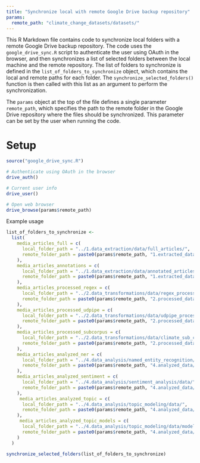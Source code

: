 ```yaml
---
title: "Synchronize local with remote Google Drive backup repository"
params:
  remote_path: "climate_change_datasets/datasets/"
---
```

This R Markdown file contains code to synchronize local folders with a remote Google Drive backup repository. 
The code uses the `google_drive_sync.R` script to authenticate the user using OAuth in the browser, and then synchronizes a list of selected folders between the local machine and the remote repository. 
The list of folders to synchronize is defined in the `list_of_folders_to_synchronize` object, which contains the local and remote paths for each folder. 
The `synchronize_selected_folders()` function is then called with this list as an argument to perform the synchronization. 

The `params` object at the top of the file defines a single parameter `remote_path`, which specifies the path to the remote folder in the Google Drive repository where the files should be synchronized. 
This parameter can be set by the user when running the code.

# Setup
```r
source("google_drive_sync.R")

# Authenticate using OAuth in the browser
drive_auth()

# Current user info
drive_user()

# Open web browser
drive_browse(params$remote_path)

```


Example usage
```r
list_of_folders_to_synchronize <-
  list(
    media_articles_full = c(
      local_folder_path = "../1.data_extraction/data/full_articles/",
      remote_folder_path = paste0(params$remote_path, "1.extracted_data/full_articles/")
    ),
    media_articles_annotations = c(
      local_folder_path = "../1.data_extraction/data/annotated_articles/",
      remote_folder_path = paste0(params$remote_path, "1.extracted_data/annotated_articles/")
    ),
    media_articles_processed_regex = c(
      local_folder_path = "../2.data_transformations/data/regex_processed/",
      remote_folder_path = paste0(params$remote_path, "2.processed_data/regex_processed/")
    ),
    media_articles_processed_udpipe = c(
      local_folder_path = "../2.data_transformations/data/udpipe_processed/",
      remote_folder_path = paste0(params$remote_path, "2.processed_data/udpipe_processed/")
    ),
    media_articles_processed_subcorpus = c(
      local_folder_path = "../2.data_transformations/data/climate_sub_corpus/",
      remote_folder_path = paste0(params$remote_path, "2.processed_data/climate_sub_corpus/")
    ),
    media_articles_analyzed_ner = c(
      local_folder_path = "../4.data_analysis/named_entity_recognition/data/",
      remote_folder_path = paste0(params$remote_path, "4.analyzed_data/named_entity_recognition/")
    ),
    media_articles_analyzed_sentiment = c(
      local_folder_path = "../4.data_analysis/sentiment_analysis/data/",
      remote_folder_path = paste0(params$remote_path, "4.analyzed_data/sentiment_analysis/")
    ),
     media_articles_analyzed_topic = c(
      local_folder_path = "../4.data_analysis/topic_modeling/data/",
      remote_folder_path = paste0(params$remote_path, "4.analyzed_data/topic_modeling/")
    ),
     media_articles_analyzed_topic_models = c(
      local_folder_path = "../4.data_analysis/topic_modeling/data/models/",
      remote_folder_path = paste0(params$remote_path, "4.analyzed_data/topic_modeling/models/")
    )
  )

synchronize_selected_folders(list_of_folders_to_synchronize)

```

